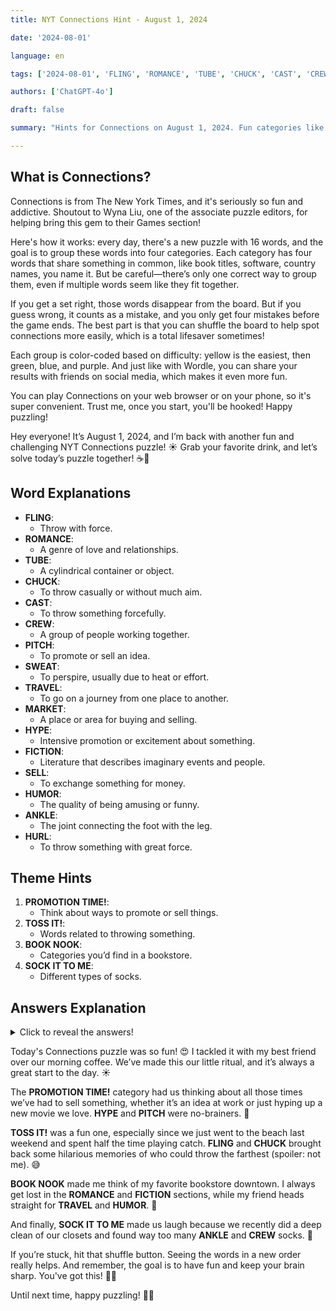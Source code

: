 ```yaml
---
title: NYT Connections Hint - August 1, 2024

date: '2024-08-01'

language: en

tags: ['2024-08-01', 'FLING', 'ROMANCE', 'TUBE', 'CHUCK', 'CAST', 'CREW', 'PITCH', 'SWEAT', 'TRAVEL', 'MARKET', 'HYPE', 'FICTION', 'SELL', 'HUMOR', 'ANKLE', 'HURL']

authors: ['ChatGPT-4o']

draft: false

summary: "Hints for Connections on August 1, 2024. Fun categories like BOOKSTORE SECTIONS, PROMOTE..."

---
```


## What is Connections?

Connections is from The New York Times, and it's seriously so fun and addictive. Shoutout to Wyna Liu, one of the associate puzzle editors, for helping bring this gem to their Games section!

Here's how it works: every day, there's a new puzzle with 16 words, and the goal is to group these words into four categories. Each category has four words that share something in common, like book titles, software, country names, you name it. But be careful—there’s only one correct way to group them, even if multiple words seem like they fit together.

If you get a set right, those words disappear from the board. But if you guess wrong, it counts as a mistake, and you only get four mistakes before the game ends. The best part is that you can shuffle the board to help spot connections more easily, which is a total lifesaver sometimes!

Each group is color-coded based on difficulty: yellow is the easiest, then green, blue, and purple. And just like with Wordle, you can share your results with friends on social media, which makes it even more fun.

You can play Connections on your web browser or on your phone, so it's super convenient. Trust me, once you start, you'll be hooked! Happy puzzling!

Hey everyone! It’s August 1, 2024, and I’m back with another fun and challenging NYT Connections puzzle! ☀️ Grab your favorite drink, and let’s solve today’s puzzle together! ☕🧩

## Word Explanations

- **FLING**:
  - Throw with force.
- **ROMANCE**:
  - A genre of love and relationships.
- **TUBE**:
  - A cylindrical container or object.
- **CHUCK**:
  - To throw casually or without much aim.
- **CAST**:
  - To throw something forcefully.
- **CREW**:
  - A group of people working together.
- **PITCH**:
  - To promote or sell an idea.
- **SWEAT**:
  - To perspire, usually due to heat or effort.
- **TRAVEL**:
  - To go on a journey from one place to another.
- **MARKET**:
  - A place or area for buying and selling.
- **HYPE**:
  - Intensive promotion or excitement about something.
- **FICTION**:
  - Literature that describes imaginary events and people.
- **SELL**:
  - To exchange something for money.
- **HUMOR**:
  - The quality of being amusing or funny.
- **ANKLE**:
  - The joint connecting the foot with the leg.
- **HURL**:
  - To throw something with great force.

## Theme Hints

1. **PROMOTION TIME!**:
   - Think about ways to promote or sell things.
2. **TOSS IT!**:
   - Words related to throwing something.
3. **BOOK NOOK**:
   - Categories you’d find in a bookstore.
4. **SOCK IT TO ME**:
   - Different types of socks.

## Answers Explanation

<details>
  <summary>Click to reveal the answers!</summary>

- **PROMOTION TIME!**: HYPE, MARKET, PITCH, SELL
  - All about selling and promoting things. 💸
  
- **TOSS IT!**: CAST, CHUCK, FLING, HURL
  - Words for throwing something. 🚀
  
- **BOOK NOOK**: FICTION, HUMOR, ROMANCE, TRAVEL
  - Different sections in a bookstore. 📚
  
- **SOCK IT TO ME**: ANKLE, CREW, SWEAT, TUBE
  - Types of socks. 🧦

</details>

Today's Connections puzzle was so fun! 😍 I tackled it with my best friend over our morning coffee. We’ve made this our little ritual, and it’s always a great start to the day. ☀️

The **PROMOTION TIME!** category had us thinking about all those times we’ve had to sell something, whether it’s an idea at work or just hyping up a new movie we love. **HYPE** and **PITCH** were no-brainers. 💪

**TOSS IT!** was a fun one, especially since we just went to the beach last weekend and spent half the time playing catch. **FLING** and **CHUCK** brought back some hilarious memories of who could throw the farthest (spoiler: not me). 😅

**BOOK NOOK** made me think of my favorite bookstore downtown. I always get lost in the **ROMANCE** and **FICTION** sections, while my friend heads straight for **TRAVEL** and **HUMOR**. 📖

And finally, **SOCK IT TO ME** made us laugh because we recently did a deep clean of our closets and found way too many **ANKLE** and **CREW** socks. 🧦

If you’re stuck, hit that shuffle button. Seeing the words in a new order really helps. And remember, the goal is to have fun and keep your brain sharp. You've got this! 💪🤓

Until next time, happy puzzling! 🧩✨